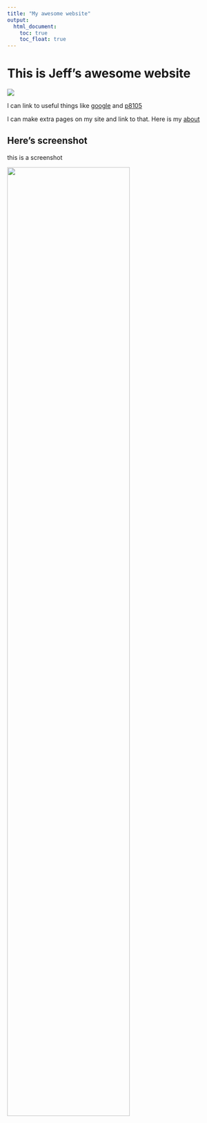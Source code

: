 ```yaml
---
title: "My awesome website"
output: 
  html_document:
    toc: true
    toc_float: true
---
```


# This is Jeff's awesome website

![](https://media.giphy.com/media/drXGoW1iudhKw/giphy.gif)

l can link to useful things like
[google](https://www.google.com/) and [p8105](https://www.p8105.com)

l can make extra pages on my site and link to that. Here is my [about](about.html)

## Here's screenshot
this is a screenshot

<img src="images/123.jpg" style="width:75%">
